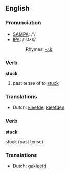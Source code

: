 ==English==

===Pronunciation===
*[[w:SAMPA|SAMPA]]: /'/
*[[w:IPA|IPA]]: /'stʌk/
*:Rhymes: [[Rhymes:English:-ʌk|-ʌk]]

===Verb===
'''stuck'''
# past tense of to [[stuck]]

===Translations===
*Dutch: [[kleefde]], [[kleefden]]

===Verb===
'''stuck'''

stuck (past tense)


===Translations===
*Dutch: [[gekleefd]]